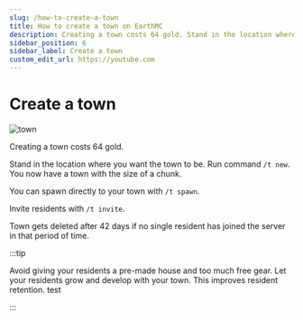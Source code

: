 ---
slug: /how-to-create-a-town
title: How to create a town on EarthMC
description: Creating a town costs 64 gold. Stand in the location where you want the town to be. Run command /t new. You now have a town with the size of a chunk.
sidebar_position: 6
sidebar_label: Create a town
custom_edit_url: https://youtube.com
---
# Create a town

![town](/img/town.png)

Creating a town costs 64 gold.

Stand in the location where you want the town to be. Run command `/t new`. You now have a town with the size of a chunk.

You can spawn directly to your town with `/t spawn`.

Invite residents with `/t invite`.

Town gets deleted after 42 days if no single resident has joined the server in that period of time.

:::tip

Avoid giving your residents a pre-made house and too much free gear. Let your residents grow and develop with your town. This improves resident retention. test

:::